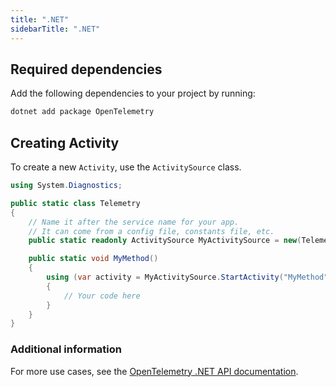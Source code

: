 ---
title: ".NET"
sidebarTitle: ".NET"
---

## Required dependencies

Add the following dependencies to your project by running:

```bash
dotnet add package OpenTelemetry
```

## Creating Activity

To create a new `Activity`, use the `ActivitySource` class. 

```csharp
using System.Diagnostics;

public static class Telemetry
{
    // Name it after the service name for your app.
    // It can come from a config file, constants file, etc.
    public static readonly ActivitySource MyActivitySource = new(TelemetryConstants.ServiceName);

    public static void MyMethod()
    {
        using (var activity = MyActivitySource.StartActivity("MyMethod"))
        {
            // Your code here
        }
    }
}
```

### Additional information
For more use cases, see the [OpenTelemetry .NET API documentation](https://opentelemetry.io/docs/languages/net/instrumentation/#creating-activities).